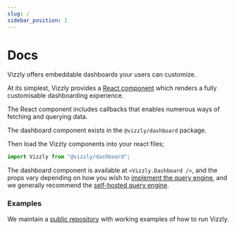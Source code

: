 ```yaml
---
slug: /
sidebar_position: 1
---
```


# Docs

Vizzly offers embeddable dashboards your users can customize.

At its simplest, Vizzly provides a [React component](/react-component) which renders a fully customisable dashboarding experience.

The React component includes callbacks that enables numerous ways of fetching and querying data.

The dashboard component exists in the `@vizzly/dashboard` package.

<Install />

Then load the Vizzly components into your react files;

```ts
import Vizzly from "@vizzly/dashboard";
```

The dashboard component is available at `<Vizzly.Dashboard />`, and the props vary depending on how you wish to [implement the query engine](/category/query-engines), and we generally recommend the [self-hosted query engine](/query-engines/self-hosted-query-engine).

### Examples
We maintain a [public repository](https://github.com/vizzly-co/library-examples) with working examples of how to run Vizzly.